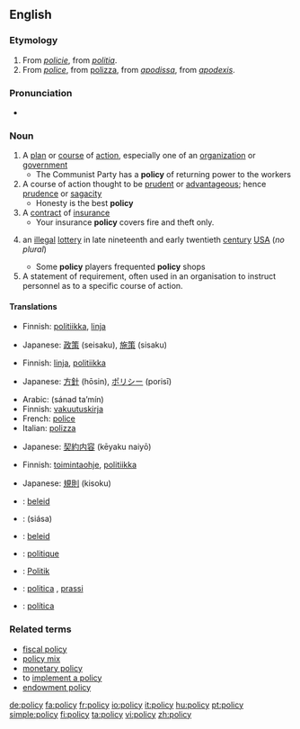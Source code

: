 ==English==

===Etymology===
# From {{OF.}} ''[[policie]]'', from {{L.}} ''[[politia]]''.
# From {{MF.}} ''[[police]]'', from {{It.}} [[polizza]], from {{ML.}} ''[[apodissa]]'', from {{Gk.}} ''[[apodexis]]''.

===Pronunciation===
*{{audio|en-us-policy.ogg|Audio (US)}}

===Noun===
{{en-noun-reg-y|polic}}
{{wikipedia}}

# A [[plan]] or [[course]] of [[action]], especially one of an [[organization]] or [[government]]
#* The Communist Party has a '''policy''' of returning power to the workers
# A course of action thought to be [[prudent]] or [[advantageous]]; hence [[prudence]] or [[sagacity]]
#* Honesty is the best '''policy'''
# A [[contract]]  of [[insurance]]
#* Your insurance '''policy''' covers fire and theft only.
# {{obsolete}}an [[illegal]] [[lottery]] in late nineteenth and early twentieth [[century]] [[USA]] (''no plural'')
#* Some '''policy''' players frequented '''policy''' shops
# A statement of requirement, often used in an organisation to instruct personnel as to a specific course of action.

====Translations====
{{trans-top|a plan or course of action}}
*Finnish: [[politiikka]], [[linja]]
{{trans-mid}}
*Japanese: [[政策]] (seisaku), [[施策]] (sisaku)
{{trans-bottom}}

{{trans-top|a course of action thought to be prudent or advantageous}}
*Finnish: [[linja]], [[politiikka]]
{{trans-mid}}
*Japanese: [[方針]] (hōsin), [[ポリシー]] (porisī)
{{trans-bottom}}

{{trans-top|a contract of insurance}}
*Arabic: {{ARchar|[[سند تأمين]]}} (sánad ta’mín) {{m}}
*Finnish: [[vakuutuskirja]]
*French: [[police]] {{f}}
*Italian: [[polizza]] {{f}}
{{trans-mid}}
*Japanese: [[契約内容]] (kēyaku naiyō)
{{trans-bottom}}

{{trans-top|obsolete: an illegal lottery in early twentieth century USA}}
{{trans-mid}}
{{trans-bottom}}

{{trans-top|a statement of requirement}}
*Finnish: [[toimintaohje]], [[politiikka]]
{{trans-mid}}
*Japanese: [[規則]] (kisoku)
{{trans-bottom}}

{{checktrans}}
{{trans-top|translations to be checked}}
*{{ttbc|Afrikaans}}: [[beleid]]
*{{ttbc|Arabic}}: {{ARchar|[[سياسة]]}} (siása) {{f}}
*{{ttbc|Dutch}}: [[beleid]] {{n}}
*{{ttbc|French}}: [[politique]] {{f}}
*{{ttbc|German}}: [[Politik]] {{f}}
*{{ttbc|Italian}}: [[politica]] {{f}}, [[prassi]] {{f}}
*{{ttbc|Portuguese}}: [[política]]
{{trans-bottom}}

===Related terms===
*[[fiscal policy]]
*[[policy mix]]
*[[monetary policy]]
*to [[implement a policy]]
*[[endowment policy]]

[[de:policy]]
[[fa:policy]]
[[fr:policy]]
[[io:policy]]
[[it:policy]]
[[hu:policy]]
[[pt:policy]]
[[simple:policy]]
[[fi:policy]]
[[ta:policy]]
[[vi:policy]]
[[zh:policy]]